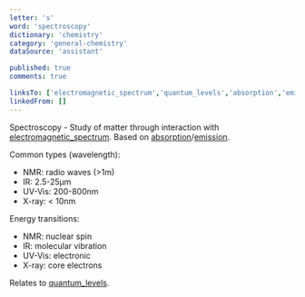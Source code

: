```yaml
---
letter: 's'
word: 'spectroscopy'
dictionary: 'chemistry'
category: 'general-chemistry'
dataSource: 'assistant'

published: true
comments: true

linksTo: ['electromagnetic_spectrum','quantum_levels','absorption','emission']
linkedFrom: []
---
```


<a id="spectroscopy">Spectroscopy</a> - Study of matter through interaction with [electromagnetic_spectrum](#electromagnetic_spectrum). Based on [absorption](#absorption)/[emission](#emission).

Common types (wavelength):
- NMR: radio waves (>1m)
- IR: 2.5-25μm
- UV-Vis: 200-800nm
- X-ray: < 10nm

Energy transitions:
- NMR: nuclear spin
- IR: molecular vibration
- UV-Vis: electronic
- X-ray: core electrons

Relates to [quantum_levels](#quantum_levels).
